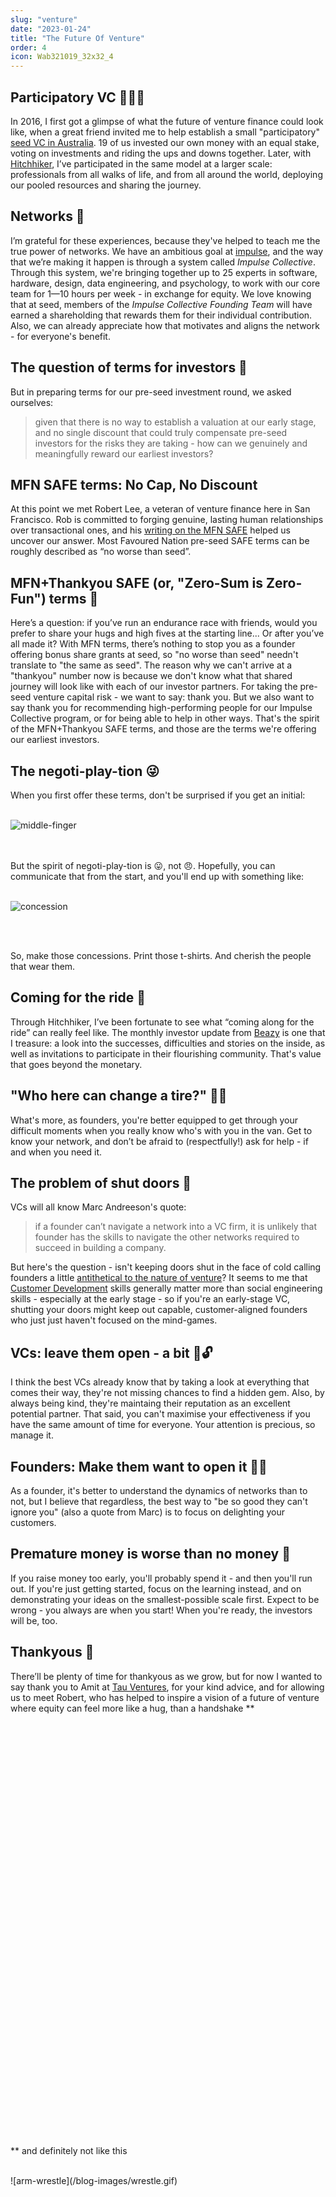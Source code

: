 ```yaml
---
slug: "venture"
date: "2023-01-24"
title: "The Future Of Venture"
order: 4
icon: Wab321019_32x32_4
---
```


## Participatory VC 🧑‍🤝‍🧑

In 2016, I first got a glimpse of what the future of venture finance could look like, when a great friend invited me to help establish a small "participatory" [seed VC in Australia](https://siliconballs.com). 19 of us invested our own money with an equal stake, voting on investments and riding the ups and downs together. Later, with [Hitchhiker](https://hitchhiker.vc), I’ve participated in the same model at a larger scale: professionals from all walks of life, and from all around the world, deploying our pooled resources and sharing the journey.

## Networks 🔗

I’m grateful for these experiences, because they've helped to teach me the true power of networks. We have an ambitious goal at [impulse](https://impulse.training), and the way that we’re making it happen is through a system called _Impulse Collective_. Through this system, we're bringing together up to 25 experts in software, hardware, design, data engineering, and psychology, to work with our core team for 1—10 hours per week - in exchange for equity. We love knowing that at seed, members of the _Impulse Collective Founding Team_ will have earned a shareholding that rewards them for their individual contribution. Also, we can already appreciate how that motivates and aligns the network - for everyone's benefit.

## The question of terms for investors 📜

But in preparing terms for our pre-seed investment round, we asked ourselves:

> given that there is no way to establish a valuation at our early stage, and no single discount that could truly compensate pre-seed investors for the risks they are taking - how can we genuinely and meaningfully reward our earliest investors?

## MFN SAFE terms: No Cap, No Discount

At this point we met Robert Lee, a veteran of venture finance here in San Francisco. Rob is committed to forging genuine, lasting human relationships over transactional ones, and his [writing on the MFN SAFE](https://fl0wstate.com/mfn_safe/) helped us uncover our answer. Most Favoured Nation pre-seed SAFE terms can be roughly described as “no worse than seed”.

## MFN+Thankyou SAFE (or, "Zero-Sum is Zero-Fun") terms 🤗

Here’s a question: if you’ve run an endurance race with friends, would you prefer to share your hugs and high fives at the starting line... Or after you’ve all made it? With MFN terms, there’s nothing to stop you as a founder offering bonus share grants at seed, so "no worse than seed" needn't translate to "the same as seed". The reason why we can't arrive at a "thankyou" number now is because we don't know what that shared journey will look like with each of our investor partners. For taking the pre-seed venture capital risk - we want to say: thank you. But we also want to say thank you for recommending high-performing people for our Impulse Collective program, or for being able to help in other ways. That's the spirit of the MFN+Thankyou SAFE terms, and those are the terms we're offering our earliest investors.

## The negoti-play-tion 😜

When you first offer these terms, don't be surprised if you get an initial:<br/><br/>

![middle-finger](/blog-images/reaction.png)

<br />
<br />
But the spirit of negoti-play-tion is 😛, not 😠. Hopefully, you can communicate
that from the start, and you'll end up with something like:

<br />
<br />

![concession](/blog-images/tshirts.png)

<br />
<br />

So, make those concessions. Print those t-shirts. And cherish the people that wear them.

## Coming for the ride 🚐

Through Hitchhiker, I’ve been fortunate to see what “coming along for the ride” can really feel like. The monthly investor update from [Beazy](https://www.beazy.co) is one that I treasure: a look into the successes, difficulties and stories on the inside, as well as invitations to participate in their flourishing community. That's value that goes beyond the monetary.

## "Who here can change a tire?" 👩‍🔧

What's more, as founders, you're better equipped to get through your difficult moments when you really know who's with you in the van. Get to know your network, and don’t be afraid to (respectfully!) ask for help - if and when you need it.

## The problem of shut doors 🚪

VCs will all know Marc Andreeson's quote:

> if a founder can’t navigate a network into a VC firm, it is unlikely that founder has the skills to navigate the other networks required to succeed in building a company.

But here's the question - isn't keeping doors shut in the face of cold calling founders a little [antithetical to the nature of venture](https://medium.com/@DelJohnsonVC/ban-warm-introductions-1e69169d57ba)? It seems to me that [Customer Development](https://steveblank.com/2010/02/25/customer-development-for-web-startups/) skills generally matter more than social engineering skills - especially at the early stage - so if you're an early-stage VC, shutting your doors might keep out capable, customer-aligned founders who just just haven't focused on the mind-games.

## VCs: leave them open - a bit 🚪🔓

I think the best VCs already know that by taking a look at everything that comes their way, they're not missing chances to find a hidden gem. Also, by always being kind, they're maintaing their reputation as an excellent potential partner. That said, you can't maximise your effectiveness if you have the same amount of time for everyone. Your attention is precious, so manage it.

## Founders: Make them want to open it 🚪🤓

As a founder, it's better to understand the dynamics of networks than to not, but I believe that regardless, the best way to "be so good they can't ignore you" (also a quote from Marc) is to focus on delighting your customers.

## Premature money is worse than no money 💸

If you raise money too early, you'll probably spend it - and then you'll run out. If you're just getting started, focus on the learning instead, and on demonstrating your ideas on the smallest-possible scale first. Expect to be wrong - you always are when you start! When you're ready, the investors will be, too.

## Thankyous 🙌

There’ll be plenty of time for thankyous as we grow, but for now I wanted to say thank you to Amit at [Tau Ventures](https://www.tauventures.com/), for your kind advice, and for allowing us to meet Robert, who has helped to inspire a vision of a future of venture where equity can feel more like a hug, than a handshake \*\*

<br />
<br />
<br />
<br />
<br />
<br />
<br />
<br />
<br />
<br />
<br />
<br />
<br />
<br />
<br />
<br />
<br />
<br />
<br />
<br />
<br />
<br />
<br />
<br />
<br />
<br />
<br />
<br />
<br />
<br />
<br />
<br />
<br />
<br />
<br />
<br />
<br />
<br />
<br />

\*\* and definitely not like this

<br />
![arm-wrestle](/blog-images/wrestle.gif)
